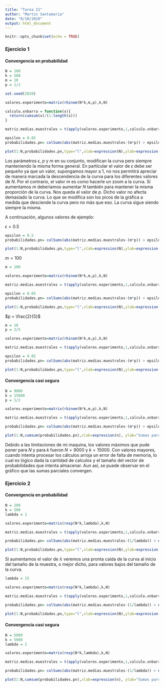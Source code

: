 ```yaml
---
title: "Tarea 21"
author: "Martin Santamaria"
date: "8/10/2020"
output: html_document
---
```


```r
knitr::opts_chunk$set(echo = TRUE)
```

### Ejercicio 1

#### Convergencia en probabilidad

```r
N = 100
k = 500
m = 10
p = 1/2

set.seed(2020)

valores.experimento=matrix(rbinom(N*k,m,p),k,N)

calculo.xnbarra = function(x){
  return(cumsum(x)/(1:length(x)))
}

matriz.medias.muestrales = t(apply(valores.experimento,1,calculo.xnbarra))

epsilon = 0.05
probabilidades.pn= colSums(abs(matriz.medias.muestrales-(m*p)) > epsilon)/k

plot(1:N,probabilidades.pn,type="l",xlab=expression(N),ylab=expression(p[n]),col="red")
```

Los parámetros $\epsilon$, $p$ y $m$ en su conjunto, modifican la curva pero siempre manteniendo la misma forma general. En particular el valor de $\epsilon$ debe ser pequeño ya que un valor, supongamos mayor a 1, no nos permitirá apreciar de manera marcada la descendencia de la curva para los diferentes valores de $N$. Por el contrario, el valor $m$ es como hacerle un zoom a la curva. Si aumentamos $m$ deberíamos aumentar $N$ también para mantener la misma proporción de la curva. Nos queda el valor de $p$. Dicho valor no afecta demasiado la curva. Lo que se modifica son los picos de la gráfica a medida que desciende la curva pero no más que eso. La curva sigue siendo siempre la misma.

A continuación, algunos valores de ejemplo:

$\epsilon = 0.5$

```r
epsilon = 0.5
probabilidades.pn= colSums(abs(matriz.medias.muestrales-(m*p)) > epsilon)/k

plot(1:N,probabilidades.pn,type="l",xlab=expression(N),ylab=expression(p[n]),col="red")
```

$m = 100$

```r
m = 100

valores.experimento=matrix(rbinom(N*k,m,p),k,N)

matriz.medias.muestrales = t(apply(valores.experimento,1,calculo.xnbarra))

epsilon = 0.05
probabilidades.pn= colSums(abs(matriz.medias.muestrales-(m*p)) > epsilon)/k

plot(1:N,probabilidades.pn,type="l",xlab=expression(N),ylab=expression(p[n]),col="red")
```

$p = \frac{2}{5}$

```r
m = 10
p = 2/5

valores.experimento=matrix(rbinom(N*k,m,p),k,N)

matriz.medias.muestrales = t(apply(valores.experimento,1,calculo.xnbarra))

epsilon = 0.05
probabilidades.pn= colSums(abs(matriz.medias.muestrales-(m*p)) > epsilon)/k

plot(1:N,probabilidades.pn,type="l",xlab=expression(N),ylab=expression(p[n]),col="red")
```

#### Convergencia casi segura

```r
N = 9000
k = 15000
p = 1/2

valores.experimento=matrix(rbinom(N*k,m,p),k,N)

matriz.medias.muestrales = t(apply(valores.experimento,1,calculo.xnbarra))

probabilidades.pn= colSums(abs(matriz.medias.muestrales-(m*p)) > epsilon)/k

plot(1:N,cumsum(probabilidades.pn),xlab=expression(n), ylab="Sumas parciales",col='red', type='l')
```

Debido a las limitaciones de mi maquina, los valores máximos que pude poner para $N$ y para $k$ fueron $N = 9000$ y $k = 15000$. Con valores mayores, cuando intenta procesar los cálculos arroja un error de falta de memoria, lo cual es lógico dada la cantidad de calculos y el tamaño del vector de probabilidades que intenta almacenar. Aun así, se puede observar en el gráfico que las sumas parciales convergen.

### Ejercicio 2

#### Convergencia en probabilidad

```r
N = 100
k = 500
lambda = 2

valores.experimento=matrix(rexp(N*k,lambda),k,N)

matriz.medias.muestrales = t(apply(valores.experimento,1,calculo.xnbarra))

probabilidades.pn= colSums(abs(matriz.medias.muestrales-(1/lambda)) > epsilon)/k

plot(1:N,probabilidades.pn,type="l",xlab=expression(N),ylab=expression(p[n]),col="blue")
```

Si aumentamos el valor de $\lambda$ veremos una pronta caida de la curva al inicio del tamaño de la muestra, o mejor dicho, para valores bajos del tamaño de la curva.

```r
lambda = 15

valores.experimento=matrix(rexp(N*k,lambda),k,N)

matriz.medias.muestrales = t(apply(valores.experimento,1,calculo.xnbarra))

probabilidades.pn= colSums(abs(matriz.medias.muestrales-(1/lambda)) > epsilon)/k

plot(1:N,probabilidades.pn,type="l",xlab=expression(N),ylab=expression(p[n]),col="blue")
```

#### Convergencia casi segura

```r
N = 5000
k = 5000
lambda = 2

valores.experimento=matrix(rexp(N*k,lambda),k,N)

matriz.medias.muestrales = t(apply(valores.experimento,1,calculo.xnbarra))

probabilidades.pn= colSums(abs(matriz.medias.muestrales-(1/lambda)) > epsilon)/k

plot(1:N,cumsum(probabilidades.pn),xlab=expression(n), ylab="Sumas parciales",col='red', type='l')
```
